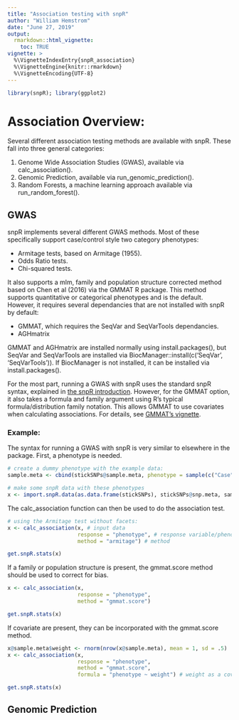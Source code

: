 ```yaml
---
title: "Association testing with snpR"
author: "William Hemstrom"
date: "June 27, 2019"
output: 
  rmarkdown::html_vignette:
    toc: TRUE
vignette: >
  %\VignetteIndexEntry{snpR_association}
  %\VignetteEngine{knitr::rmarkdown}
  %\VignetteEncoding{UTF-8}
---
```


```r
library(snpR); library(ggplot2)
```
# Association Overview:
Several different association testing methods are available with snpR. These fall into three general categories:

1. Genome Wide Association Studies (GWAS), available via calc_association().
2. Genomic Prediction, available via run_genomic_prediction().
3. Random Forests, a machine learning approach available via run_random_forest().

## GWAS

snpR implements several different GWAS methods. Most of these specifically support case/control style two category phenotypes:

* Armitage tests, based on Armitage (1955).
* Odds Ratio tests.
* Chi-squared tests.

It also supports a mlm, family and population structure corrected method based on Chen et al (2016) via the GMMAT R package. This method supports quantitative or categorical phenotypes and is the default. However, it requires several dependancies that are not installed with snpR by default:

* GMMAT, which requires the SeqVar and SeqVarTools dependancies.
* AGHmatrix

GMMAT and AGHmatrix are installed normally using install.packages(), but SeqVar and SeqVarTools are installed via BiocManager::install(c('SeqVar', 'SeqVarTools')). If BiocManager is not installed, it can be installed via install.packages().

For the most part, running a GWAS with snpR uses the standard snpR syntax, explained in [the snpR introduction](snpR_introduction.html). However, for the GMMAT option, it also takes a formula and family argument using R's typical formula/distribution family notation. This allows GMMAT to use covariates when calculating associations. For details, see [GMMAT's vignette](https://cran.r-project.org/web/packages/GMMAT/vignettes/GMMAT.pdf).

### Example:

The syntax for running a GWAS with snpR is very similar to elsewhere in the package. First, a phenotype is needed.

```r
# create a dummy phenotype with the example data:
sample.meta <- cbind(stickSNPs@sample.meta, phenotype = sample(c("Case", "Control"), nrow(stickSNPs@sample.meta), T))

# make some snpR data with these phenotypes
x <- import.snpR.data(as.data.frame(stickSNPs), stickSNPs@snp.meta, sample.meta)

```

The calc_association function can then be used to do the association test.

```r
# using the Armitage test without facets:
x <- calc_association(x, # input data
                      response = "phenotype", # response variable/phenotype of interest
                      method = "armitage") # method

get.snpR.stats(x)

```

If a family or population structure is present, the gmmat.score method should be used to correct for bias.

```r
x <- calc_association(x,
                      response = "phenotype",
                      method = "gmmat.score")

get.snpR.stats(x)

```

If covariate are present, they can be incorporated with the gmmat.score method.

```r

x@sample.meta$weight <- rnorm(nrow(x@sample.meta), mean = 1, sd = .5)
x <- calc_association(x,
                      response = "phenotype",
                      method = "gmmat.score", 
                      formula = "phenotype ~ weight") # weight as a covariate

get.snpR.stats(x)

```

## Genomic Prediction
